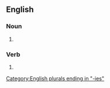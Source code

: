 ==English==

===Noun===
{{head|en|noun plural form}}

# {{plural of|hillbilly|lang=en}}

[[Category:English plurals ending in "-ies"]]

===Verb===
{{head|en|verb form}}

# {{en-third-person singular of|hillbilly}}